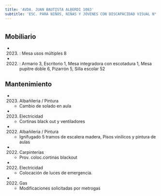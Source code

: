 ```yaml
---
title: 'AVDA. JUAN BAUTISTA ALBERDI 1083'
subtitle: 'ESC. PARA NIÑOS, NIÑAS Y JÓVENES CON DISCAPACIDAD VISUAL N° 35 JOSÉ MANUEL ESTRADA'
---
```


#


## Mobiliario

*  (2023) : Mesa usos múltiples 8 

*  (2022) : Armario 3, Escritorio 1, Mesa integradora con escotadura 1, Mesa pupitre doble 6, Pizarrón 5, Silla escolar 52 





## Mantenimiento

*  (2023) Albañileria / Pintura 
    + Cambio de solado en aula

*  (2023) Electricidad 
    + Cortinas black out y ventiladores

*  (2022) Albañileria / Pintura 
    + Ignifugado 5 tramos de escalera madera, Pisos vinilicos y pintura de aulas

*  (2022) Carpinterías 
    + Prov. coloc.cortinas blackout

*  (2022) Electricidad 
    + Colocación de luces de emergencia.

*  (2022) Gas 
    + Modificaciones solicitadas por metrogas



